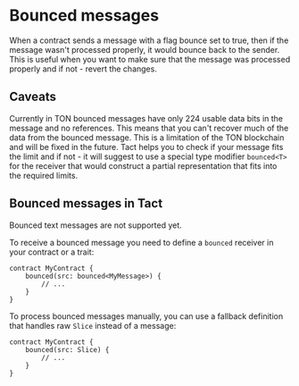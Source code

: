 
# Bounced messages

When a contract sends a message with a flag bounce set to true, then if the message wasn't processed properly, it would bounce back to the sender. This is useful when you want to make sure that the message was processed properly and if not - revert the changes.

## Caveats

Currently in TON bounced messages have only 224 usable data bits in the message and no references. This means that you can't recover much of the data from the bounced message. This is a limitation of the TON blockchain and will be fixed in the future. Tact helps you to check if your message fits the limit and if not - it will suggest to use a special type modifier `bounced<T>` for the receiver that would construct a partial representation that fits into the required limits.

## Bounced messages in Tact

<Callout type="warning" emoji="⚠️">
Bounced text messages are not supported yet.
</Callout>

To receive a bounced message you need to define a `bounced` receiver in your contract or a trait:

```tact
contract MyContract {
    bounced(src: bounced<MyMessage>) {
        // ...
    }
}
```

To process bounced messages manually, you can use a fallback definition that handles raw `Slice` instead of a message:

```tact
contract MyContract {
    bounced(src: Slice) {
        // ...
    }
}
```
